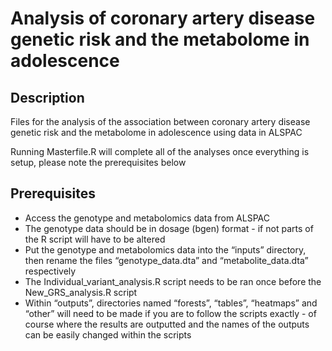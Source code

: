 # Analysis of coronary artery disease genetic risk and the metabolome in adolescence

## Description
Files for the analysis of the association between coronary artery disease genetic risk and the metabolome in adolescence using data in ALSPAC

Running Masterfile.R will complete all of the analyses once everything is setup, please note the prerequisites below

## Prerequisites
* Access the genotype and metabolomics data from ALSPAC
* The genotype data should be in dosage (bgen) format - if not parts of the R script will have to be altered 
* Put the genotype and metabolomics data into the "inputs" directory, then rename the files "genotype_data.dta" and "metabolite_data.dta" respectively
* The Individual_variant_analysis.R script needs to be ran once before the New_GRS_analysis.R script
* Within "outputs", directories named "forests", "tables", "heatmaps" and "other" will need to be made if you are to follow the scripts exactly - of course where the results are outputted and the names of the outputs can be easily changed within the scripts

